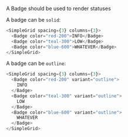 A Badge should be used to render statuses

A badge can be `solid`:

```typescript jsx
<SimpleGrid spacing={3} columns={3}>
  <Badge color="red-200">INFO</Badge>
  <Badge color="teal-300">LOW</Badge>
  <Badge color="blue-600">WHATEVER</Badge>
</SimpleGrid>
```

A badge can be `outline`:

```typescript jsx
<SimpleGrid spacing={3} columns={3}>
  <Badge color="red-200" variant="outline">
    INFO
  </Badge>
  <Badge color="teal-300" variant="outline">
    LOW
  </Badge>
  <Badge color="blue-600" variant="outline">
    WHATEVER
  </Badge>
</SimpleGrid>
```
